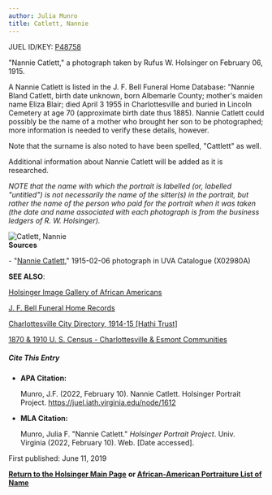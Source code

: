 ```yaml
---
author: Julia Munro
title: Catlett, Nannie
---
```

JUEL ID/KEY: [P48758](http://juel.iath.virginia.edu/public_person?person=48758 "P48758")

"Nannie Catlett," a photograph taken by Rufus W. Holsinger on February 06, 1915. 

A Nannie Catlett is listed in the J. F. Bell Funeral Home Database: "Nannie Bland Catlett, birth date unknown, born Albemarle County; mother's maiden name Eliza Blair; died April 3 1955 in Charlottesville and buried in Lincoln Cemetery at age 70 (approximate birth date thus 1885). Nannie Catlett could possibly be the name of a mother who brought her son to be photographed; more information is needed to verify these details, however.

Note that the surname is also noted to have been spelled, "Cattlett" as well.

Additional information about Nannie Catlett will be added as it is researched.

_NOTE that the name with which the portrait is labelled (or, labelled "untitled") is not necessarily the name of the sitter(s) in the portrait, but rather the name of the person who paid for the portrait when it was taken (the date and name associated with each photograph is from the business ledgers of R. W. Holsinger)._

![Catlett, Nannie](https://iiif.lib.virginia.edu/iiif/uva-lib:1042990/full/778,561/0/default.jpg "Catlett, Nannie")   
**Sources**

\- "[Nannie Catlett](https://search.lib.virginia.edu/catalog/uva-lib:1042990#?c=0&m=0&s=0&cv=0&xywh=-1%2C-52%2C4007%2C2970 "Cutlett, Nannie")," 1915-02-06 photograph in UVA Catalogue (X02980A) 

**SEE ALSO**:

[Holsinger Image Gallery of African Americans](http://rwholsingerphotos.org/images.php "Holsinger Image Gallery of African Americans")

[J. F. Bell Funeral Home Records](http://www2.vcdh.virginia.edu/afam/raceandplace/perl_scripts/funeral_search.html "J. F. Bell Funeral Home Database")

[Charlottesville City Directory, 1914-15 \[Hathi Trust\]](https://catalog.hathitrust.org/Record/101954103 "Charlottesville City Directory, 1914-15") 

[1870 & 1910 U. S. Census - Charlottesville & Esmont Communities](http://www2.vcdh.virginia.edu/afam/raceandplace/census/search_both.html "1870 & 1910 U. S. Census: Charlottesville and Esmont Communities")

##### **Cite This Entry**

*   **APA Citation:**
    
    Munro, J.F. (2022, February 10). Nannie Catlett. Holsinger Portrait Project. https://juel.iath.virginia.edu/node/1612
    
*   **MLA Citation:**
    
    Munro, Julia F. "Nannie Catlett." _Holsinger Portrait Project_. Univ. Virginia (2022, February 10). Web. \[Date accessed\].
    

  
First published: June 11, 2019    

[**Return to the Holsinger Main Page**](http://juel.iath.virginia.edu/node/980) **or [African-American Portraiture List of Name](http://juel.iath.virginia.edu/node/996)**